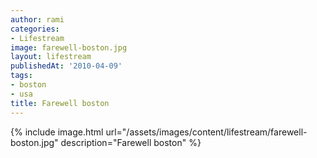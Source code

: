 ```yaml
---
author: rami
categories:
- Lifestream
image: farewell-boston.jpg
layout: lifestream
publishedAt: '2010-04-09'
tags:
- boston
- usa
title: Farewell boston
---
```


{% include image.html url="/assets/images/content/lifestream/farewell-boston.jpg" description="Farewell boston" %}
